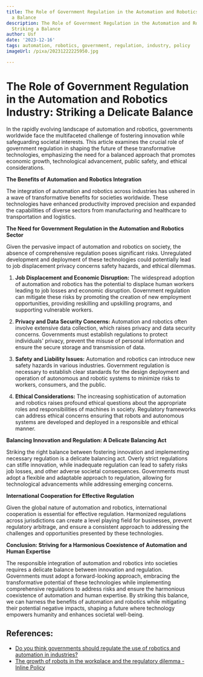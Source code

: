 ```yaml
---
title: The Role of Government Regulation in the Automation and Robotics Industry Striking
  a Balance
description: The Role of Government Regulation in the Automation and Robotics Industry
  Striking a Balance
author: Usf
date: '2023-12-16'
tags: automation, robotics, government, regulation, industry, policy
imageUrl: /pixa/20231222225950.jpg

---
```

#  The Role of Government Regulation in the Automation and Robotics Industry: Striking a  Delicate Balance

In  the rapidly evolving landscape of automation and robotics, governments worldwide face the multifaceted challenge of fostering innovation while  safeguarding societal interests. This article examines the crucial  role of government regulation in shaping the future of these transformative technologies, emphasizing the need for a balanced approach that promotes economic growth, technological  advancement, public safety, and ethical considerations.

**The Benefits of Automation and Robotics Integration**

The integration of  automation and robotics across industries has ushered in a wave of transformative benefits for societies worldwide. These technologies have enhanced productivity improved precision and expanded the capabilities of  diverse sectors from  manufacturing and healthcare to transportation and logistics.

**The Need  for Government Regulation in  the Automation and Robotics Sector**

Given  the pervasive impact of automation and robotics on society,  the absence of comprehensive regulation poses  significant risks. Unregulated development and deployment of these technologies could potentially lead to job displacement privacy concerns safety hazards, and ethical dilemmas.

1. **Job Displacement and Economic Disruption:** The widespread adoption of automation and robotics has the potential to displace human workers leading to job  losses and economic disruption. Government regulation can mitigate these risks by promoting the creation of  new employment opportunities, providing  reskilling and upskilling  programs, and supporting vulnerable workers.

2. **Privacy and Data Security Concerns:** Automation and robotics often involve extensive  data collection, which raises privacy and data  security concerns. Governments must establish regulations  to protect individuals' privacy, prevent the misuse of  personal information and ensure the secure storage and transmission of data.

3. **Safety and Liability Issues:** Automation and robotics can introduce new safety hazards in various  industries. Government regulation is  necessary to establish clear standards for the design deployment and  operation of autonomous and  robotic systems  to minimize risks to workers, consumers, and  the public.

4. **Ethical Considerations:** The increasing sophistication of automation and robotics raises profound ethical questions about the appropriate roles and responsibilities of machines in  society. Regulatory frameworks can address  ethical concerns ensuring that robots and autonomous systems  are developed and deployed in a responsible  and ethical manner.

**Balancing Innovation and Regulation: A Delicate Balancing  Act**

Striking the right balance between fostering innovation and implementing necessary regulation is a delicate balancing act. Overly  strict regulations can stifle innovation, while inadequate regulation can lead to safety risks job losses, and  other  adverse societal consequences. Governments must adopt a flexible and adaptable approach to  regulation, allowing for technological advancements  while  addressing emerging concerns.

**International Cooperation for  Effective Regulation**

Given the  global  nature of automation and robotics, international cooperation is essential for effective regulation. Harmonized regulations across jurisdictions can create a level playing field for businesses,  prevent regulatory arbitrage, and  ensure a consistent approach to addressing the  challenges and opportunities presented by these technologies.

**Conclusion:  Striving for a Harmonious Coexistence of Automation and Human Expertise**

The responsible integration of automation and robotics into societies requires a  delicate balance between innovation  and regulation. Governments must adopt a forward-looking  approach, embracing the transformative  potential of these  technologies  while implementing comprehensive regulations to address risks and ensure the harmonious coexistence of automation and human expertise. By striking this balance, we can harness the benefits of automation and robotics while mitigating their potential negative impacts, shaping a future where technology  empowers humanity and enhances societal well-being.

## References:
- [Do you think governments should regulate the use of robotics and automation in industries?](https://www.quora.com/Do-you-think-governments-should-regulate-the-use-of-robotics-and-automation-in-industries)
- [The growth of robots in the workplace and the regulatory dilemma - Inline Policy](https://www.inlinepolicy.com/blog/the-growth-of-robots-in-the-workplace-and-the-regulatory-dilemma)

